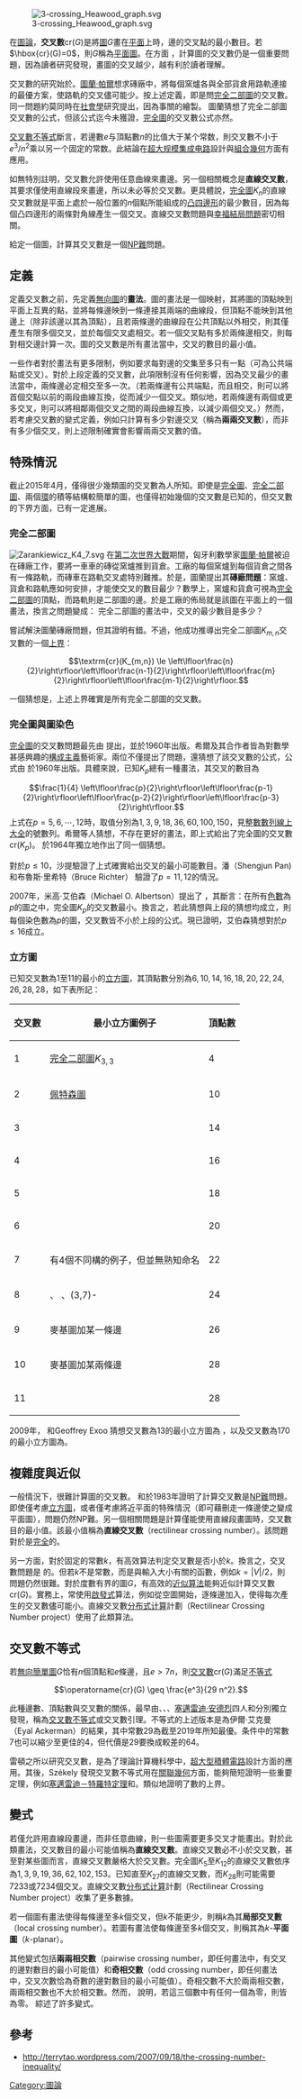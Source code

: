 [[File:3-crossing_Heawood_graph.svg|thumb]]

在[[圖論|圖論]]，'''交叉數'''<math>\text{cr}(G)</math>是將[[圖_(數學)|圖]]<math>G</math>畫在[[平面_(数学)|平面]]上時，邊的交叉點的最小數目。若<math>\hbox{cr}(G)=0</math>，則<math>G</math>稱為[[平面图_(图论)|平面圖]]。在{{link-en|圖形製圖|graph drawing}}方面<!--參考https://terms.naer.edu.tw/search/?q=graph+drawing 的譯法-->，計算圖的交叉數仍是一個重要問題，因為讀者研究發現，畫圖的交叉越少，越有利於讀者理解。{{r|pcj}}

交叉數的研究始於{{link-en|圖蘭磚廠問題|Turán's brick factory problem}}。[[圖蘭·帕爾|圖蘭·帕爾]]想求磚廠中，將每個窯爐各與全部貨倉用路軌連接的最優方案，使路軌的交叉儘可能少。按上述定義，即是問[[完全二部圖|完全二部圖]]的交叉數。{{r|turan}}同一問題約莫同時在[[社會學|社會學]]研究提出，因為事關{{link-en|社會關係圖|sociogram}}的繪製。{{r|bron}} 圖蘭猜想了完全二部圖交叉數的公式，但該公式迄今未獲證，[[完全圖|完全圖]]的交叉數公式亦然。
 
[[交叉數不等式|交叉數不等式]]斷言，若邊數<math>e</math>与頂點數<math>n</math>的比值大于某个常数，則交叉數不小于<math>e^3/n^2</math>乘以另一个固定的常数。此結論在[[超大规模集成电路|超大规模集成电路]]設計與[[組合幾何|組合幾何]]方面有應用。

如無特別註明，交叉數允許使用任意曲線來畫邊。另一個相關概念是'''直線交叉數'''，其要求僅使用直線段來畫邊，所以未必等於交叉數。更具體說，[[完全圖|完全圖]]<math>K_n</math>的直線交叉數就是平面上處於一般位置的<math>n</math>個點所能組成的[[凸多邊形|凸]][[四邊形|四邊形]]的最少數目，因為每個凸四邊形的兩條對角線產生一個交叉。直線交叉數問題與[[幸福結局問題|幸福結局問題]]密切相關。{{r|sw}}

給定一個圖，計算其交叉數是一個[[NP難|NP難]]問題。{{r|gj}}

==定義==
定義交叉數之前，先定義[[圖_(數學)#有向圖和無向圖|無向圖]]的'''畫法'''。圖的畫法是一個映射，其將圖的頂點映到平面上互異的點，並將每條邊映到一條連接其兩端的曲線段，但頂點不能映到其他邊上（除非該邊以其為頂點），且若兩條邊的曲線段在公共頂點以外相交，則其僅產生有限多個交叉，並於每個交叉處{{link-en|橫截|Transversality (mathematics)}}相交。若一個交叉點有多於兩條邊相交，則每對相交邊計算一次。圖的交叉數是所有畫法當中，交叉的數目的最小值。{{r|which}}

一些作者對於畫法有更多限制，例如要求每對邊的交集至多只有一點（可為公共端點或交叉）。對於上段定義的交叉數，此項限制沒有任何影響，因為交叉最少的畫法當中，兩條邊必定相交至多一次。（若兩條邊有公共端點，而且相交，則可以將首個交點以前的兩段曲線互換，從而減少一個交叉。類似地，若兩條邊有兩個或更多交叉，則可以將相鄰兩個交叉之間的兩段曲線互換，以減少兩個交叉。）然而，若考慮交叉數的變式定義，例如只計算有多少對邊交叉（稱為'''兩兩交叉數'''），而非有多少個交叉，則上述限制確實會影響兩兩交叉數的值。{{r|which}}

==特殊情況==
截止2015年4月，僅得很少幾類圖的交叉數為人所知。即使是[[完全圖|完全圖]]、[[完全二部圖|完全二部圖]]、兩個[[環_(圖論)|環]]的積等結構較簡單的圖，也僅得初始幾個的交叉數是已知的，但交叉數的下界方面，已有一定進展。{{r|kmprs}}

===完全二部圖===
[[File:Zarankiewicz_K4_7.svg|thumb]]
{{main
|圖蘭磚廠問題
}}
在[[第二次世界大戰|第二次世界大戰]]期間，匈牙利數學家[[圖蘭·帕爾|圖蘭·帕爾]]被迫在磚廠工作，要將一車車的磚從窯爐推到貨倉。工廠的每個窯爐到每個貨倉之間各有一條路軌，而磚車在路軌交叉處特別難推。於是，圖蘭提出其'''磚廠問題'''：窯爐、貨倉和路軌應如何安排，才能使交叉的數目最少？數學上，窯爐和貨倉可視為[[完全二部圖|完全二部圖]]的頂點，而路軌則是二部圖的邊。於是工廠的佈局就是該圖在平面上的一個畫法，換言之問題變成：
完全二部圖的畫法中，交叉的最少數目是多少？{{r|ps}}

{{link-en|卡齊米日·扎蘭凱維奇|Kazimierz Zarankiewicz}}<!--遵循[[卡齊米日·諾瓦克|卡齊米日·諾瓦克]]的先例和[[WP:外語譯音表/波蘭語|WP:外語譯音表/波蘭語]]暫譯-->嘗試解決圖蘭磚廠問題，{{r|z}}但其證明有錯。不過，他成功推導出完全二部圖<math>K_{m,n}</math>交叉數的一個[[上界和下界|上界]]：

:<math>\textrm{cr}(K_{m,n}) \le \left\lfloor\frac{n}{2}\right\rfloor\left\lfloor\frac{n-1}{2}\right\rfloor\left\lfloor\frac{m}{2}\right\rfloor\left\lfloor\frac{m-1}{2}\right\rfloor.</math>

一個猜想是，上述上界確實是所有完全二部圖的交叉數。{{r|fall}}

===完全圖與圖染色===
[[完全圖|完全圖]]的交叉數問題最先由{{link-en|安東尼·希爾|Anthony Hill (artist)}}<!--遵循[[泰勒·希爾|泰勒·希爾]]的先例-->提出，並於1960年出版。{{r|nabla}}希爾及其合作者{{link-en|約翰·恩斯特|John Ernest}}皆為對數學甚感興趣的[[构成主义_(艺术)|構成主義]]藝術家。兩位不僅提出了問題，還猜想了該交叉數的公式，公式由{{link-en|理查·蓋|Richard K. Guy}}<!--遵循[[蓋·皮爾斯|蓋·皮爾斯]]的先例暫譯-->於1960年出版。{{r|nabla}}具體來說，已知<math>K_p</math>總有一種畫法，其交叉的數目為
:<math>\frac{1}{4} \left\lfloor\frac{p}{2}\right\rfloor\left\lfloor\frac{p-1}{2}\right\rfloor\left\lfloor\frac{p-2}{2}\right\rfloor\left\lfloor\frac{p-3}{2}\right\rfloor.</math>
上式在<math>p = 5, 6, \cdots, 12</math>時，取值分別為<math>1, 3, 9, 18, 36, 60, 100, 150</math>，見[[整數數列線上大全|整數數列線上大全]]的{{OEIS link|A000241}}號數列。希爾等人猜想，不存在更好的畫法，即上式給出了完全圖的交叉數<math>\text{cr}(K_p)</math>。{{link-en|湯瑪士·沙提|Thomas L. Saaty}}<!--遵循[[匹茲堡大學|匹茲堡大學]]中的先例-->於1964年獨立地作出了同一個猜想。{{r|pnas}}

對於<math>p \le 10</math>，沙提驗證了上式確實給出交叉的最小可能數目。潘（Shengjun Pan)<!--未能查證其中文姓名-->和布魯斯·里希特（Bruce Richter）<!--未能查證其姓氏讀音應譯為里希特或里克特-->驗證了<math>p = 11, 12</math>的情況。{{r|pr}}

2007年，米高·艾伯森（Michael O. Albertson）提出了{{link-en|艾伯森猜想|Albertson conjecture}}<!--遵循[[艾伯森·范佐·波斯特|艾伯森·范佐·波斯特]]的先例-->，其斷言：在所有[[圖着色問題#圖色數|色數]]為<math>p</math>的圖之中，完全圖<math>K_p</math>的交叉數最小。換言之，若此猜想與上段的猜想均成立，則每個染色數為<math>p</math>的圖，交叉數皆不小於上段的公式。現已證明，艾伯森猜想對於<math>p \le 16</math>成立。{{r|bt}}

===立方圖===
已知交叉數為<math>1</math>至<math>11</math>的最小的[[立方圖|立方圖]]，其頂點數分別為<math>6, 10, 14, 16, 18, 20, 22, 24, 26, 28, 28</math>{{OEIS|id=A110507}}，如下表所記：

{| class="wikitable"
! 交叉數
! 最小立方圖例子
! 頂點數
|-
! 1
| [[完全二部圖|完全二部圖]]<math>K_{3,3}</math> || 4
|-
! 2
| [[佩特森圖|佩特森圖]]
| 10
|-
! 3
| {{link-en|希伍德圖|Heawood graph}}<!--得名於[[彭西·希伍德|彭西·希伍德]]-->
| 14
|-
! 4
| {{link-en|莫比烏斯－坎特圖|Möbius-Kantor graph}}<!--遵循[[米奇·坎特|米奇·坎特]]的先例-->
| 16
|-
! 5
| {{link-en|帕普斯圖|Pappus graph}}<!--得名於[[帕普斯|帕普斯]]-->
| 18
|-
! 6
| {{link-en|笛沙格圖|Desargues graph}}<!--得名於[[吉拉德·笛沙格|吉拉德·笛沙格]]-->
| 20
|-
! 7
| 有4個不同構的例子，但並無熟知命名{{r|mathworld}}
| 22
|-
! 8
| {{link-en|瑙魯圖|Nauru graph}}<!--得名於[[瑙魯國旗|瑙魯國旗]]-->、{{link-en|麥基圖|McGee graph}}<!--遵循[[傑克·麥基|傑克·麥基]]的先例-->、(3,7)-{{link-en|籠圖|cage graph}}{{r|pe}}
| 24
|-
! 9
| 麥基圖加某一條邊{{r|oeis}}
| 26
|-
! 10
| 麥基圖加某兩條邊{{r|oeis}}
| 28
|-
! 11
| {{link-en|考克斯特圖|Coxeter graph}}<!--得名於[[哈羅德·斯科特·麥克唐納·考克斯特|哈羅德·斯科特·麥克唐納·考克斯特]]-->{{r|hn}}
| 28
|}

2009年，{{link-en|愛德華·柏奇|Ed Pegg}}<!--遵循[[西蒙·柏奇|西蒙·柏奇]]的先例-->和Geoffrey Exoo<!--未能查證讀音-->猜想交叉數為13的最小立方圖為{{link-en|塔特－考克斯特圖|Tutte–Coxeter graph}}<!--按英文維基百科[[W._T._Tutte|W. T. Tutte]]標注的讀音依[[WP:_外語譯音表/英語|WP: 外語譯音表/英語]]暫譯-->，以及交叉數為170的最小立方圖為{{link-en|塔特12-籠|Tutte 12-cage}}。{{r|pe|exoo}}

==複雜度與近似==
一般情況下，很難計算圖的交叉數。{{link-en|米高·加里|Michael Garey}}<!--參考地名[[加里_(加利福尼亞州)|加里 (加利福尼亞州)]]暫譯-->和{{link-en|大衛·詹森|David S. Johnson}}於1983年證明了計算交叉數是[[NP難|NP難]]問題。{{r|gj}}即使僅考慮[[立方圖|立方圖]]{{r|hlineny}}，或者僅考慮將近平面的特殊情況（即可藉刪走一條邊使之變成平面圖）{{r|cm}}，問題仍然NP難。另一個相關問題是計算僅能使用直線段畫圖時，交叉數目的最小值。該最小值稱為'''直線交叉數'''（rectilinear crossing number）。該問題對於{{link-en|實數的存在理論|existential theory of the reals}}是[[完備_(複雜度)|完全]]的。{{r|ER}}

另一方面，對於固定的常數<math>k</math>，有高效算法判定交叉數是否小於<math>k</math>。換言之，交叉數問題是{{link-en|固定參數可馴順|fixed-parameter tractable}}<!--tractable的譯法參考张鸿林、葛显良《英汉数学词汇》-->的。{{r|grohe|kr}}但若<math>k</math>不是常數，而是與輸入大小有關的函數，例如<math>k=|V|/2</math>，則問題仍然很難。對於度數有界的圖<math>G</math>，有高效的[[近似算法|近似算法]]能夠近似計算交叉數<math>\text{cr}(G)</math>。{{r|egs}}實務上，常使用[[啟發法|啟發式]]算法，例如從空圖開始，逐條邊加入，使得每次產生的交叉數儘可能小。直線交叉數[[分布式计算|分布式计算]]計劃（Rectilinear Crossing Number project）使用了此類算法。{{r|rcnp}}

==交叉數不等式==
{{Main
|交叉數不等式
}}

若[[无向图|無向]][[图_(数学)#简单图|簡單圖]]<math>G</math>恰有<math>n</math>個頂點和<math>e</math>條邊，且<math>e>7n</math>，則[[交叉數|交叉數]]<math> \text{cr}(G)</math>滿足[[不等|不等式]] 
::<math>\operatorname{cr}(G) \geq \frac{e^3}{29 n^2}.</math>

此種邊數、頂點數與交叉數的關係，最早由{{link-en|奧伊陶伊·米克洛什|Miklós Ajtai}}、{{link-en|瓦茨拉夫·赫瓦塔爾|Václav Chvátal}}、{{link-en|蒙提·紐邦|Monty Newborn}}、[[塞邁雷迪·安德烈|塞邁雷迪·安德烈]]四人{{r|acns}}和{{link-en|湯姆森·雷頓|F. Thomson Leighton}}{{r|leighton}}分別獨立發現，稱為[[交叉數不等式|交叉數不等式]]或交叉數引理。不等式的上述版本是為伊爾·艾克曼（Eyal Ackerman）的結果，其中常數<math>29</math>為截至2019年所知最優。{{r|ackerman}}条件中的常數<math>7</math>也可以縮少至更佳的<math>4</math>，但代價是<math>29</math>要換成較差的<math>64</math>。{{r|acns|leighton}}

雷頓之所以研究交叉數，是為了理論計算機科學中，[[超大型積體電路|超大型積體電路]]設計方面的應用。{{r|leighton}}其後，Székely 發現交叉數不等式用在[[關聯幾何|關聯幾何]]方面，能夠簡短證明一些重要定理，例如[[塞邁雷迪－特羅特定理|塞邁雷迪－特羅特定理]]和{{link-en|貝克定理|Beck's theorem (geometry)}}。{{r|szekely}}{{link-en|塔馬爾·戴伊|Tamal Dey}}類似地證明了{{link-en|幾何''k''-集|K-set (geometry)}}數的上界。{{r|dey}}

==變式==
若僅允許用直線段畫邊，而非任意曲線，則一些圖需要更多交叉才能畫出。對於此類畫法，交叉數目的最小可能值稱為'''直線交叉數'''。直線交叉數必不小於交叉數，甚至對某些圖而言，直線交叉數嚴格大於交叉數。完全圖<math>K_5</math>至<math>K_{12}</math>的直線交叉數依序為<math>1, 3, 9, 19, 36, 62, 102, 153</math>{{OEIS|A014540}}。已知直至<math>K_{27}</math>的直線交叉數，而<math>K_{28}</math>則可能需要7233或7234個交叉。直線交叉數[[分布式计算|分布式计算]]計劃（Rectilinear Crossing Number project）收集了更多數據。{{r|rcnp}}

若一個圖有畫法使得每條邊至多<math>k</math>個交叉，但<math>k</math>不能更少，則稱<math>k</math>為其'''局部交叉數'''（local crossing number）。若圖有畫法使每條邊至多<math>k</math>個交叉，則稱其為<math>k</math>-'''平面圖'''（<math>k</math>-planar）。{{r|ringel}}

其他變式包括'''兩兩相交數'''（pairwise crossing number，即任何畫法中，有交叉的邊對數目的最小可能值）和'''奇相交數'''（odd crossing number，即任何畫法中，交叉次數恰為奇數的邊對數目的最小可能值）。奇相交數不大於兩兩相交數，兩兩相交數也不大於相交數。然而，{{link-en|哈納尼-塔特定理|Hanani–Tutte theorem}}<!--遵循[[平面圖_(圖論)|平面圖 (圖論)]]中的先例-->說明，若這三個數中有任何一個為零，則皆為零。{{r|which}} {{harvs|last=Schaefer|year=2014|year2=2018|txt}}綜述了許多變式。{{r|variants|book}}

==參考==
* http://terrytao.wordpress.com/2007/09/18/the-crossing-number-inequality/ {{Wayback|url=http://terrytao.wordpress.com/2007/09/18/the-crossing-number-inequality/ |date=20201121144634 }}
{{Reflist|30em|refs=

<ref name=ackerman>{{cite web|title=On topological graphs with at most four crossings per edge|first=Eyal|last=Ackerman|url=http://sci.haifa.ac.il/~ackerman/publications/4crossings.pdf|year=2013|url-status=dead|archive-url=https://web.archive.org/web/20140714181310/http://sci.haifa.ac.il/~ackerman/publications/4crossings.pdf|archive-date=2014-07-14}}</ref>

<ref name=acns>{{cite conference|author1=Ajtai, M.|author-link=Miklós Ajtai|author2=Chvátal, V.|author2-link=Václav Chvátal|author3=Newborn, M. |author4=Szemerédi, E. |author4-link=Endre Szemerédi |title=Crossing-free subgraphs|conference=Theory and Practice of Combinatorics|series=North-Holland Mathematics Studies|volume=60|year=1982|pages=9–12|mr=0806962 }}</ref>

<ref name=book>{{cite book|title= Crossing Numbers of Graphs|title-link= Crossing Numbers of Graphs|first=Marcus|last=Schaefer|publisher=CRC Press|year=2018}}</ref>

<ref name=bron>{{cite journal|title=The graphic presentation of sociometric data| first=Urie| last=Bronfenbrenner| author-link=Urie Bronfenbrenner| journal=Sociometry| volume=7|issue=3|year=1944|pages=283–289| doi=10.2307/2785096|jstor=2785096|quote=The arrangement of subjects on the diagram, while haphazard in part, is determined largely by trial and error with the aim of minimizing the number of intersecting lines.}}</ref>

<ref name=bt>{{cite arXiv |first1=János |last1=Barát |first2=Géza |last2=Tóth |year=2009 |title=Towards the Albertson Conjecture |eprint=0909.0413 |class=math.CO}}</ref>

<ref name=cm>{{cite journal |author=Cabello S. and [[Bojan_Mohar|Mohar B.]] |title=Adding One Edge to Planar Graphs Makes Crossing Number and 1-Planarity Hard |year=2013 |journal=[[SIAM_Journal_on_Computing|SIAM Journal on Computing]] |volume=42 |issue=5 |pages=1803–1829 |doi=10.1137/120872310 |arxiv=1203.5944 |s2cid=6535755 }}</ref>

<ref name=dey>{{cite journal | author = Dey, T. K. | author-link = Tamal Dey | title = Improved bounds for planar ''k''-sets and related problems | journal = [[Discrete_and_Computational_Geometry|Discrete and Computational Geometry]] | volume = 19 | issue = 3 | year = 1998 | pages = 373–382 | doi = 10.1007/PL00009354 | mr = 1608878 | doi-access = free }}</ref>

<ref name=egs>{{Cite journal |first1=Guy |last1=Even |first2=Sudipto |last2=Guha |first3 = Baruch | last3 = Schieber | title=Improved Approximations of Crossings in Graph Drawings and VLSI Layout Areas |journal=[[SIAM_Journal_on_Computing|SIAM Journal on Computing]] |volume=32 |year=2003 |pages=231–252 |doi=10.1137/S0097539700373520 |issue=1 }}</ref>

<ref name=ER>{{Cite conference| first=Marcus| last=Schaefer| title=Complexity of some geometric and topological problems|url=http://ovid.cs.depaul.edu/documents/convex.pdf|conference=[[International_Symposium_on_Graph_Drawing|Graph Drawing, 17th International Symposium, GS 2009, Chicago, IL, USA, September 2009, Revised Papers]]|series=Lecture Notes in Computer Science|publisher=Springer-Verlag| volume=5849| pages=334–344| doi=10.1007/978-3-642-11805-0_32 |year=2010|isbn=978-3-642-11804-3|doi-access=free}}.</ref>

<ref name=exoo>{{cite web |last=Exoo |first=G. |url=http://isu.indstate.edu/ge/COMBIN/RECTILINEAR/ |title=Rectilinear Drawings of Famous Graphs}}</ref>

<ref name=fall>{{cite book
 | last = Guy | first = Richard K. | author-link = Richard K. Guy
 | contribution = The decline and fall of Zarankiewicz's theorem
 | mr = 0253931
 | pages = 63–69
 | publisher = Academic Press, New York
 | title = Proof Techniques in Graph Theory (Proc. Second Ann Arbor Graph Theory Conf., Ann Arbor, Mich., 1968)
 | year = 1969}}.</ref>

<ref name=gj>{{cite journal |author1=Garey, M. R. |author-link=Michael Garey |author2=Johnson, D. S. |author2-link=David S. Johnson |title=Crossing number is NP-complete |journal=SIAM Journal on Algebraic and Discrete Methods |volume=4 |pages=312–316 |year=1983 |mr=0711340 |doi=10.1137/0604033 |issue=3 }}</ref>

<ref name=grohe>{{Cite journal |last=Grohe |first=M.|author-link=Martin Grohe |title=Computing crossing numbers in quadratic time |journal=[[Journal_of_Computer_and_System_Sciences|Journal of Computer and System Sciences]]|volume=68 |issue=2 |year=2005 |pages=285–302 |mr=2059096 |doi=10.1016/j.jcss.2003.07.008 |arxiv=cs/0009010 }}</ref>


<ref name=hlineny>{{cite journal |author=Hliněný, P. |title=Crossing number is hard for cubic graphs |year=2006 |journal=[[Journal_of_Combinatorial_Theory|Journal of Combinatorial Theory]]|series=Series B |volume=96 |issue=4 |pages=455–471 |mr=2232384 | doi=10.1016/j.jctb.2005.09.009 }}</ref>

<ref name=hn>{{citation|first1=Michael|last1=Haythorpe|first2=Alex|last2=Newcombe|title=There are no Cubic Graphs on 26 Vertices with Crossing Number 11|year=2018|arxiv=1804.10336}}</ref>

<ref name=kmprs>{{Cite journal |last1=de Klerk |first1=E. |last2=Maharry |first2=J. |last3=Pasechnik |first3=D. V. |last4=Richter |first4=B. |last5=Salazar |first5=G. |year=2006 |url=https://research.tilburguniversity.edu/en/publications/improved-bounds-for-the-crossing-numbers-of-kmn-and-kn |title=Improved bounds for the crossing numbers of ''K<sub>m,n</sub>'' and ''K<sub>n</sub>'' |journal=[[SIAM_Journal_on_Discrete_Mathematics|SIAM Journal on Discrete Mathematics]] |volume=20 |issue=1 |pages=189–202 | doi=10.1137/S0895480104442741 |arxiv=math/0404142 |s2cid=1509054 }}</ref>
<ref name=nabla>{{Cite journal |title=A combinatorial problem |first1=R. K. |last1=Guy |author-link=Richard K. Guy |journal=Nabla (Bulletin of the Malayan Mathematical Society) |volume=7 |year=1960 |pages=68–72 }}</ref>

<ref name=kr>{{Cite conference |first1= Ken-ichi |last1=Kawarabayashi | author1-link = Ken-ichi Kawarabayashi |first2=Bruce |last2=Reed | author2-link = Bruce Reed (mathematician) |title=Computing crossing number in linear time |conference=[[Symposium_on_Theory_of_Computing|Proceedings of the 29th Annual ACM Symposium on Theory of Computing]] |year=2007 |pages=382–390 |doi=10.1145/1250790.1250848 |isbn= 978-1-59593-631-8}}</ref>

<ref name=leighton>{{cite book |author=Leighton, T. |author-link=F. Thomson Leighton |title=Complexity Issues in VLSI |series=Foundations of Computing Series |publisher=MIT Press |location=Cambridge, MA |year=1983}}</ref>

<ref name=mathworld>{{MathWorld|urlname=GraphCrossingNumber|title=Graph Crossing Number}}</ref>

<ref name=oeis>{{SloanesRef |sequencenumber=A110507 |name=Number of nodes in the smallest cubic graph with crossing number n.}}</ref>

<ref name=pcj>{{cite conference
 | last1 = Purchase | first1 = Helen C.
 | last2 = Cohen | first2 = Robert F.
 | last3 = James | first3 = Murray I.
 | editor-last = Brandenburg | editor-first = Franz-Josef
 | contribution = Validating graph drawing aesthetics
 | doi = 10.1007/BFb0021827
 | pages = 435–446
 | publisher = Springer
 | series = Lecture Notes in Computer Science
 | title = Graph Drawing, Symposium on Graph Drawing, GD '95, Passau, Germany, September 20-22, 1995, Proceedings
 | volume = 1027
 | year = 1995| doi-access = free
 }}.</ref>

<ref name=pe>{{Cite journal |last1=Pegg |first1=E. T. |author1-link=Ed Pegg, Jr.|last2=Exoo |first2=G. |title=Crossing Number Graphs |journal=Mathematica Journal |volume=11 |year=2009 |issue=2 |doi=10.3888/tmj.11.2-2}}</ref>

<ref name=pnas>{{Cite journal |title=The minimum number of intersections in complete graphs |first1=T.L. |last1=Saaty |author-link=Thomas L. Saaty |journal=[[Proceedings_of_the_National_Academy_of_Sciences_of_the_United_States_of_America|Proceedings of the National Academy of Sciences of the United States of America]]|volume=52 |year=1964 |issue=3 |pages=688–690 |doi=10.1073/pnas.52.3.688|bibcode=1964PNAS...52..688S |pmc=300329 |pmid=16591215}}</ref>

<ref name=pr>{{cite journal
 | last1 = Pan | first1 = Shengjun
 | last2 = Richter | first2 = R. Bruce
 | doi = 10.1002/jgt.20249
 | issue = 2
 | journal = [[Journal_of_Graph_Theory|Journal of Graph Theory]]
 | mr = 2350621
 | pages = 128–134
 | title = The crossing number of {{math|''K''<sub>11</sub>}} is {{math|100}}
 | volume = 56
 | year = 2007}}.</ref>

<ref name=ps>{{cite book | last1 = Pach | first1 = János | author1-link = János Pach | last2 = Sharir | first2 = Micha | author2-link = Micha Sharir | contribution = 5.1 Crossings—the Brick Factory Problem | pages = 126–127 | publisher = [[American_Mathematical_Society|American Mathematical Society]] | series = Mathematical Surveys and Monographs | title = Combinatorial Geometry and Its Algorithmic Applications: The Alcalá Lectures | volume = 152| year = 2009}}</ref>

<ref name=rcnp>{{cite web |url=http://www.ist.tugraz.at/staff/aichholzer/research/rp/triangulations/crossing/ |archive-url=https://archive.is/20121230191705/http://www.ist.tugraz.at/staff/aichholzer/research/rp/triangulations/crossing/ |url-status=dead |archive-date=2012-12-30 |title=Rectilinear Crossing Number project |author=Oswin Aichholzer }}, and
[http://dist.ist.tugraz.at/cape5/ Rectilinear Crossing Number] on the Institute for Software Technology at Graz, University of Technology (2009).</ref>

<ref name=ringel>{{cite journal
 | last = Ringel | first = Gerhard | author-link = Gerhard Ringel
 | doi = 10.1007/BF02996313
 | journal = Abhandlungen aus dem Mathematischen Seminar der Universität Hamburg
 | language = de
 | mr = 0187232
 | pages = 107–117
 | title = Ein Sechsfarbenproblem auf der Kugel
 | volume = 29
 | year = 1965| issue = 1–2 | s2cid = 123286264 }}</ref>

<ref name=sw>{{Cite journal |title=The rectilinear crossing number of a complete graph and Sylvester's "four point problem" of geometric probability |url=https://archive.org/details/sim_american-mathematical-monthly_1994-12_101_10/page/939 |first1=Edward R. |last1=Scheinerman|author1-link=Ed Scheinerman |first2=Herbert S. |last2=Wilf|author2-link=Herbert Wilf |journal=[[American_Mathematical_Monthly|American Mathematical Monthly]] |volume=101 |issue=10 |year=1994 |pages=939–943 | doi=10.2307/2975158 |jstor=2975158 }}</ref>

<ref name=szekely>{{cite journal |author=Székely, L. A. |title=Crossing numbers and hard Erdős problems in discrete geometry |journal=[[Combinatorics,_Probability_and_Computing|Combinatorics, Probability and Computing]] |volume=6 |year=1997 |pages=353–358 |mr=1464571 | doi=10.1017/S0963548397002976 |issue=3 }}</ref>

<ref name=turan>{{cite journal |doi=10.1002/jgt.3190010105 |last=Turán |first=P.|author-link=圖蘭·帕爾|title=A Note of Welcome |url=https://archive.org/details/sim_journal-of-graph-theory_spring-1977_1_1/page/7 |journal=[[Journal_of_Graph_Theory|Journal of Graph Theory]] |volume=1 |pages=7–9 |year=1977 }}</ref>

<ref name=variants>{{cite journal
 | last1 = Schaefer | first1 = Marcus 
 | journal = [[The_Electronic_Journal_of_Combinatorics|The Electronic Journal of Combinatorics]]
 | at = DS21
 | title = The graph crossing number and its variants: a survey
 | year = 2014
 | url = https://www.combinatorics.org/ojs/index.php/eljc/article/view/DS21}}</ref>

<ref name=which>{{cite conference
 | last1 = Pach | first1 = J. | author1-link = János Pach
 | last2 = Tóth | first2 = G.
 | contribution = Which crossing number is it, anyway?
 | doi = 10.1109/SFCS.1998.743512
 | pages = 617–626
 | title = Proceedings of the 39th Annual Symposium on Foundations of Computer Science (FOCS 1998)
 | year = 1998}}.</ref>

<ref name=z>{{cite journal |last=Zarankiewicz |first=K. |author-link=Kazimierz Zarankiewicz|title=On a Problem of P. Turán Concerning Graphs |journal=[[Fundamenta_Mathematicae|Fundamenta Mathematicae]] |volume=41 |pages=137–145 |year=1954 |doi=10.4064/fm-41-1-137-145 |doi-access=free }}</ref>

}}
[[Category:圖論|Category:圖論]]